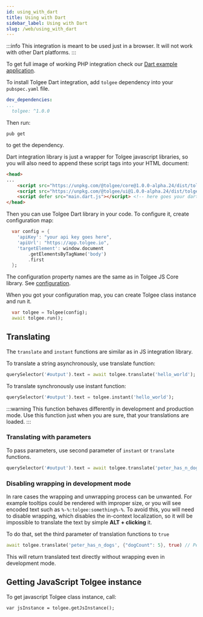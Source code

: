 ```yaml
---
id: using_with_dart
title: Using with Dart
sidebar_label: Using with Dart
slug: /web/using_with_dart
---
```


:::info
This integration is meant to be used just in a browser. It will not work with other Dart platforms.
:::

To get full image of working PHP integration check our [Dart example application](https://github.com/tolgee/dart-example).

To install Tolgee Dart integration, add `tolgee` dependency into your `pubspec.yaml` file.

```yaml
dev_dependencies:
...
  tolgee: ^1.0.0
```

Then run:

    pub get

to get the dependency.

Dart integration library is just a wrapper for Tolgee javascript libraries, so you will also need to append these
script tags into your HTML document:

```html
<head>
...
    <script src="https://unpkg.com/@tolgee/core@1.0.0-alpha.24/dist/tolgee.window.js"></script>
    <script src="https://unpkg.com/@tolgee/ui@1.0.0-alpha.24/dist/tolgee.window.js"></script>
    <script defer src="main.dart.js"></script> <!-- here goes your dart main... -->
</head>
```

Then you can use Tolgee Dart library in your code. To configure it, create configuration map:

```dart
  var config = {
    'apiKey': "your api key goes here",
    'apiUrl': "https://app.tolgee.io",
    'targetElement': window.document
        .getElementsByTagName('body')
        .first
  };
```

The configuration property names are the same as in Tolgee JS Core library. See [configuration](configuration).

When you got your configuration map, you can create Tolgee class instance and run it.
```dart
  var tolgee = Tolgee(config);
  await tolgee.run();
```

## Translating

The `translate` and `instant` functions are similar as in JS integration library.

To translate a string asynchronously, use translate function:

```dart
querySelector('#output').text = await tolgee.translate('hello_world');
```

To translate synchronously use instant function:

```dart
querySelector('#output').text = tolgee.instant('hello_world');
```

:::warning
This function behaves differently in development and production mode.
Use this function just when you are sure, that your translations are loaded.
:::

### Translating with parameters

To pass parameters, use second parameter of `instant` or `translate` functions.

```dart
querySelector('#output').text = await tolgee.translate('peter_has_n_dogs', {"dogCount": 5});
```

### Disabling wrapping in development mode
In rare cases the wrapping and unwrapping process can be unwanted. For example tooltips could be rendered with improper
size, or you will see encoded text such as `%-%:tolgee:something%-%`. To avoid this, you will need to disable wrapping, which
disables the in-context localization, so it will be impossible to translate the text by simple **ALT + clicking** it.

To do that, set the third parameter of translation functions to `true`
```dart
await tolgee.translate('peter_has_n_dogs', {"dogCount": 5}, true) // Peter has 5 dogs
```

This will return translated text directly without wrapping even in development mode.

## Getting JavaScript Tolgee instance
To get javascript Tolgee class instance, call:
```
var jsInstance = tolgee.getJsInstance();
```